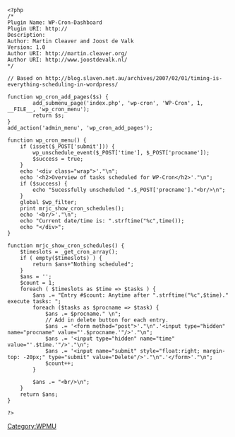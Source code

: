 <pre>
<?php
/*
Plugin Name: WP-Cron-Dashboard
Plugin URI: http://
Description: 
Author: Martin Cleaver and Joost de Valk
Version: 1.0
Author URI: http://martin.cleaver.org/ 
Author URI: http://www.joostdevalk.nl/
*/

// Based on http://blog.slaven.net.au/archives/2007/02/01/timing-is-everything-scheduling-in-wordpress/

function wp_cron_add_pages($s) {
        add_submenu_page('index.php', 'wp-cron', 'WP-Cron', 1, __FILE__, 'wp_cron_menu');
        return $s;
}
add_action('admin_menu', 'wp_cron_add_pages');

function wp_cron_menu() {
	if (isset($_POST['submit'])) {
		wp_unschedule_event($_POST['time'], $_POST['procname']);
		$success = true;
	}
	echo '<div class="wrap">'."\n";
	echo '<h2>Overview of tasks scheduled for WP-Cron</h2>'."\n";
	if ($success) {
		echo "Sucessfully unscheduled ".$_POST['procname']."<br/>\n";
	}
	global $wp_filter;
	print mrjc_show_cron_schedules();
	echo '<br/>'."\n";
	echo "Current date/time is: ".strftime("%c",time());
	echo "</div>";
}

function mrjc_show_cron_schedules() {
	$timeslots = _get_cron_array();
	if ( empty($timeslots) ) {
		return $ans+"Nothing scheduled";
	}
	$ans = '';
	$count = 1;
	foreach ( $timeslots as $time => $tasks ) {
		$ans .= "Entry #$count: Anytime after ".strftime("%c",$time)." execute tasks: ";
		foreach ($tasks as $procname => $task) {
			$ans .= $procname." \n";
			// Add in delete button for each entry.
			$ans .= '<form method="post">'."\n".'<input type="hidden" name="procname" value="'.$procname.'"/>'."\n";
			$ans .= '<input type="hidden" name="time" value="'.$time.'"/>'."\n";
			$ans .= '<input name="submit" style="float:right; margin-top: -20px;" type="submit" value="Delete"/>'."\n".'</form>'."\n";
			$count++;
		}
		
		$ans .= "<br/>\n";
	}
	return $ans;
}

?>
</pre>

[[Category:WPMU]]